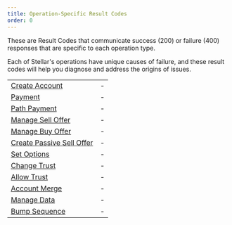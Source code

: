 ```yaml
---
title: Operation-Specific Result Codes
order: 0
---
```


These are Result Codes that communicate success (200) or failure (400) responses that are specific to each operation type. 

Each of Stellar's operations have unique causes of failure, and these result codes will help you diagnose and address the origins of issues.

<NavTable title="Operation-Specific Result Code Types">

|                                                                           |   |
| ------------------------------------------------------------------------- | - |
| [Create Account](./create-account-result-codes.mdx)                       | - |
| [Payment](./payment.mdx)                                                  | - |
| [Path Payment](./path-payment-result-codes.mdx)                           | - |
| [Manage Sell Offer](./manage-sell-offer-result-codes.mdx)                 | - |
| [Manage Buy Offer](./manage-buy-offer-result-codes.mdx)                   | - |
| [Create Passive Sell Offer](./create-passive-sell-offer-result-codes.mdx) | - |
| [Set Options](./set-options-result-codes.mdx)                             | - |
| [Change Trust](./change-trust-result-codes.mdx)                           | - |
| [Allow Trust](./allow-trust-result-codes.mdx)                             | - |
| [Account Merge](./account-merge-result-codes.mdx)                         | - |
| [Manage Data](./manage-data-result-codes.mdx)                             | - |
| [Bump Sequence](./bump-sequence-result-codes.mdx)                         | - |

</NavTable>
